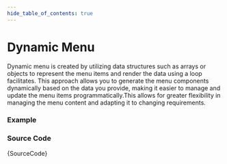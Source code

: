 ```yaml
---
hide_table_of_contents: true
---
```



# Dynamic Menu

Dynamic menu is created by utilizing data structures such as arrays or objects to represent the menu items and render the data using a loop facilitates. This approach allows you to generate the menu components dynamically based on the data you provide, making it easier to manage and update the menu items programmatically.This allows for greater flexibility in managing the menu content and adapting it to changing requirements.

### Example

<IframeWindow url='https://demos.themeselection.com/materio-mui-react-nextjs-admin-template/demo-1/en/menu-examples/horizontal-menu/menu-render/dynamic-menu' />

### Source Code

<TsToJsCodeSnippet>{SourceCode}</TsToJsCodeSnippet>
